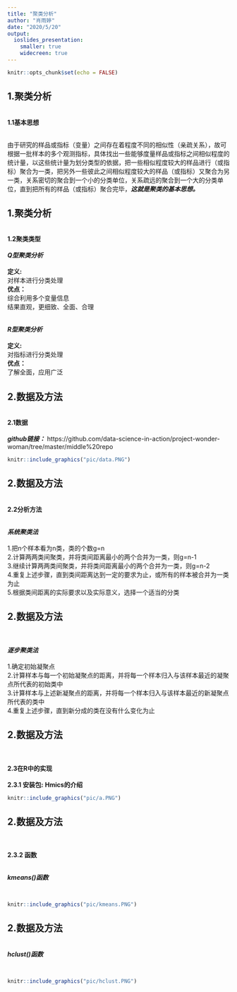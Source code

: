 ```yaml
---
title: "聚类分析"
author: "肖雨婷"
date: "2020/5/20"
output:
  ioslides_presentation: 
    smaller: true
    widecreen: true
---
```


```r
knitr::opts_chunk$set(echo = FALSE)
```
## 1.聚类分析

<br>
**1.1基本思想**


<br>
由于研究的样品或指标（变量）之间存在着程度不同的相似性（亲疏关系），故可根据一批样本的多个观测指标，具体找出一些能够度量样品或指标之间相似程度的统计量，以这些统计量为划分类型的依据，把一些相似程度较大的样品进行（或指标）聚合为一类，把另外一些彼此之间相似程度较大的样品（或指标）又聚合为另一类，关系密切的聚合到一个小的分类单位，关系疏远的聚合到一个大的分类单位，直到把所有的样品（或指标）聚合完毕，***这就是聚类的基本思想。***




## 1.聚类分析
<br>
**1.2聚类类型**
<br>
<br>
***Q型聚类分析***
<br>
<br>
**定义: **
<br>
对样本进行分类处理
<br>
**优点：**
<br>
综合利用多个变量信息<br>
结果直观，更细致、全面、合理<br>
<br>

***R型聚类分析***
<br>
<br>
**定义:**
<br>
对指标进行分类处理<br>
**优点：**
<br>
了解全面，应用广泛<br>





## 2.数据及方法
<br>
**2.1数据**
<br>
<br>
***github链接：***
https://github.com/data-science-in-action/project-wonder-woman/tree/master/middle%20repo


```r
knitr::include_graphics("pic/data.PNG")
```





## 2.数据及方法
<br>
**2.2分析方法**

<br>
***系统聚类法***
<br>
<br>
1.把n个样本看为n类，类的个数g=n
<br>
2.计算两两类间聚类，并将类间距离最小的两个合并为一类，则g=n-1
<br>
3.继续计算两两类间聚类，并将类间距离最小的两个合并为一类，则g=n-2
<br>
4.重复上述步骤，直到类间距离达到一定的要求为止，或所有的样本被合并为一类为止
<br>
5.根据类间距离的实际要求以及实际意义，选择一个适当的分类





## 2.数据及方法
<br>
<br>
***逐步聚类法***
<br>
<br>
1.确定初始凝聚点
<br>
2.计算样本与每一个初始凝聚点的距离，并将每一个样本归入与该样本最近的凝聚点所代表的初始类中
<br>
3.计算样本与上述新凝聚点的距离，并将每一个样本归入与该样本最近的新凝聚点所代表的类中
<br>
4.重复上述步骤，直到新分成的类在没有什么变化为止






## 2.数据及方法
<br>
<br>
**2.3在R中的实现**
<br>
<br>
**2.3.1 安装包:**
**Hmics的介绍**
```r
knitr::include_graphics("pic/a.PNG")
```




## 2.数据及方法
<br>
<br>
**2.3.2 函数**


<br>
***kmeans()函数***

<br>
```r
knitr::include_graphics("pic/kmeans.PNG")
```





## 2.数据及方法



<br>
***hclust()函数***

<br>
```r
knitr::include_graphics("pic/hclust.PNG")
```
